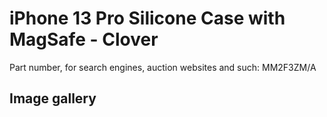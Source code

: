 
# iPhone 13 Pro Silicone Case with MagSafe - Clover

Part number, for search engines, auction websites and such: MM2F3ZM/A

## Image gallery

<div style={{ width: '100%', maxWidth: '768px' }}>
<GalleryComponent
    images={[
      {
        original: "/everysource/MM2F3.webp",
        thumbnail: "/everypreview/MM2F3.webp",
      },
      {
        original: "/everysource/MM2F3_AV1.webp",
        thumbnail: "/everypreview/MM2F3_AV1.webp",
      },
      {
        original: "/everysource/MM2F3_AV2.webp",
        thumbnail: "/everypreview/MM2F3_AV2.webp",
      },
      {
        original: "/everysource/MM2F3_AV3.webp",
        thumbnail: "/everypreview/MM2F3_AV3.webp",
      },
      {
        original: "/everysource/MM2F3_AV4.webp",
        thumbnail: "/everypreview/MM2F3_AV4.webp",
      },
      {
        original: "/everysource/MM2F3_AV5.webp",
        thumbnail: "/everypreview/MM2F3_AV5.webp",
      }
    ]}
  />
</div>